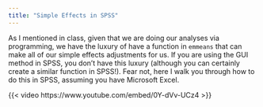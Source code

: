 ```yaml
---
title: "Simple Effects in SPSS"
---
```


As I mentioned in class, given that we are doing our analyses via programming, we have the luxury of have a function in `emmeans` that can make all of our simple effects adjustments for us. If you are using the GUI method in SPSS, you don't have this luxury (although you can certainly create a similar function in SPSS!). Fear not, here I walk you through how to do this in SPSS, assuming you have Microsoft Excel.

{{< video https://www.youtube.com/embed/0Y-dVv-UCz4 >}}
